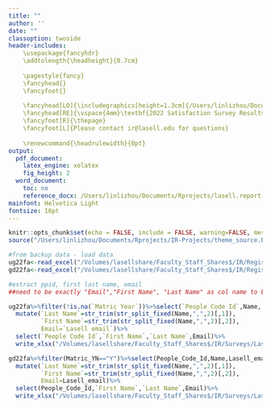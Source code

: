 ```yaml
---
title: ""
author: ''
date: ""
classoption: twoside
header-includes:
    \usepackage{fancyhdr}
    \addtolength{\headheight}{0.7cm}
    
    \pagestyle{fancy} 
    \fancyhead{}
    \fancyfoot{}
    
    \fancyhead[LO]{\includegraphics[height=1.3cm]{/Users/linlizhou/Documents/Rprojects/IR.png}}
    \fancyhead[RE]{\vspace{4mm}\textbf{2022 Satisfaction Survey Results}}
    \fancyfoot[R]{\thepage}
    \fancyfoot[L]{Please contact ir@lasell.edu for questions}
    
    \renewcommand{\headrulewidth}{0pt}
output: 
  pdf_document:
    latex_engine: xelatex
    fig_height: 2
  word_document:
    toc: no
    reference_docx: /Users/linlizhou/Documents/Rprojects/lasell.report.IN-USE.docx
mainfont: Helvetica Light
fontsize: 10pt
---
```


```r
knitr::opts_chunk$set(echo = FALSE, include = FALSE, warning=FALSE, message=FALSE) #show only results
source("/Users/linlizhou/Documents/Rprojects/IR-Projects/theme_source.R") #run code from saved theme and library
```

```r
#from backup data - load data
ug22fa<-read_excel("/Volumes/lasellshare/Faculty_Staff_Shares$/IR/Registrar Reports/2022 Fall/Fall 2022 UG Backup Data Report.xlsx")
gd22fa<-read_excel("/Volumes/lasellshare/Faculty_Staff_Shares$/IR/Registrar Reports/2022 Fall/Graduate/2022 Fall Graduate Backup Data Report.xlsx")

#extract ppid, first last name, email
##need to be exactly "Email","First Name", "Last Name" as col name to be able to upload on alchemer   

ug22fa%>%filter(!is.na(`Matric Year`))%>%select(`People Code Id`,Name,`Lasell email`)%>%unique()%>%
  mutate(`Last Name`=str_trim(str_split_fixed(Name,",",2)[,1]),
         `First Name`=str_trim(str_split_fixed(Name,",",2)[,2]),
         Email=`Lasell email`)%>%
  select(`People Code Id`,`First Name`,`Last Name`,Email)%>%
  write_xlsx("/Volumes/lasellshare/Faculty_Staff_Shares$/IR/Surveys/Lasell Internal/Student Satisfaction Survey/2022-2023/alchemer contact list/ug22fa_matric.xlsx")

gd22fa%>%filter(Matric_YN=="Y")%>%select(People_Code_Id,Name,Lasell_email)%>%unique()%>%
  mutate(`Last Name`=str_trim(str_split_fixed(Name,",",2)[,1]),
         `First Name`=str_trim(str_split_fixed(Name,",",2)[,2]),
         Email=Lasell_email)%>%
  select(People_Code_Id,`First Name`,`Last Name`,Email)%>%
  write_xlsx("/Volumes/lasellshare/Faculty_Staff_Shares$/IR/Surveys/Lasell Internal/Student Satisfaction Survey/2022-2023/alchemer contact list/gd22fa_matric.xlsx")
```

